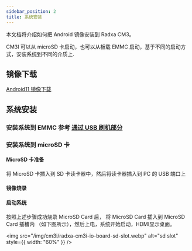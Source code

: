 ```yaml
---
sidebar_position: 2
title: 系统安装
---
```



本文档将介绍如何把 Android 镜像安装到 Radxa CM3。

CM3I 可以从 microSD 卡启动，也可以从板载 EMMC 启动，基于不同的启动方式，安装系统到不同的介质上.

## 镜像下载

[Android11 镜像下载](https://github.com/radxa/manifests/releases/download/android11-radxa-20240724/Radxa_CM3I_Android11_r12-20240724-gpt.zip)

## 系统安装

### 安装系统到 EMMC 参考 <a href="../../low-level-dev/maskrom">通过 USB 刷机部分</a>

### 安装系统到 microSD 卡

#### MicroSD 卡准备

将 MicroSD 卡插入到 SD 卡读卡器中，然后将读卡器插入到 PC 的 USB 端口上

#### 镜像烧录

<Etcher />

#### 启动系统

按照上述步骤成功烧录 MicroSD Card 后， 将 MicroSD Card 插入到 MicroSD Card 插槽内 （如下图所示），然后上电，系统开始启动，HDMI显示桌面。

<img
  src="/img/cm3i/radxa-cm3i-io-board-sd-slot.webp"
  alt="sd slot"
  style={{ width: "60%" }}
/>
